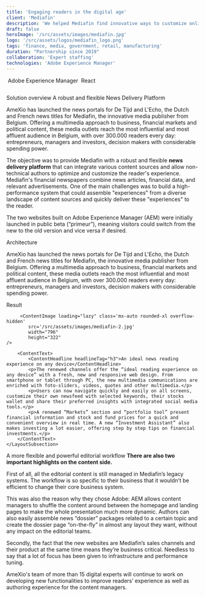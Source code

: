 ```yaml
---
title: 'Engaging readers in the digital age'
client: 'Mediafin'
description: 'We helped Mediafin find innovative ways to customize online experiences for media consumers and keep readers engaged with their brand. '
draft: false
heroImage: '/src/assets/images/mediafin.jpg'
logo: '/src/assets/logos/mediafin_logo.png'
tags: 'finance, media, government, retail, manufacturing'
duration: "Partnership since 2019"
collaboration: 'Expert staffing'
technologies: 'Adobe Experience Manager'
---
```



<HeroHeader 
    headline={frontmatter.title}
    client={frontmatter.client}
    text={frontmatter.description}
    backgroundImage={frontmatter.heroImage} >
</HeroHeader>

<ProjectMetadata
    duration={frontmatter.duration}
    collaboration={frontmatter.collaboration}
    technologies={frontmatter.technologies}>
    <TechnologyIcon>
        <Image src={aem_square} alt="" />
        Adobe Experience Manager
    </TechnologyIcon>
    <TechnologyIcon>
        <Image src={react_square} alt="" />
        React
    </TechnologyIcon>
</ProjectMetadata>

<TeaserWithImage 
    headline="The challenge"
    description="
    <p>As digital technology changes the relationship between readers and the media, Mediafin looked for new ways to customize online experiences, engage readers and convert them into loyal media consumers.</p>
    ">
    <Image src={explainer} alt="" width={512} height={512} class="rounded-xl" />
</TeaserWithImage>

<LayoutSection>
    <LayoutSubsection>
        <ContentHeadline headlineTag="h2">Solution overview</ContentHeadline>
        <ContentText>
            <ContentHeadline headlineTag="h3">A robust and flexible News Delivery Platform</ContentHeadline>
            <p>AmeXio has launched the news portals for De Tijd and L'Echo, the Dutch and French news titles for Mediafin, the innovative media publisher from Belgium. Offering a multimedia approach to business, financial markets and political content, these media outlets reach the most influential and most affluent audience in Belgium, with over 300.000 readers every day: entrepreneurs, managers and investors, decision makers with considerable spending power.</p>
            <p>The objective was to provide Mediafin with a robust and flexible <strong>news delivery platform</strong> that can integrate various content sources and allow non-technical authors to optimize and customize the reader's experience. Mediafin's financial newspapers combine news articles, financial data, and relevant advertisements. One of the main challenges was to build a high-performance system that could assemble "experiences" from a diverse landscape of content sources and quickly deliver these "experiences" to the reader.</p>
            <p>The two websites built on Adobe Experience Manager (AEM) were initially launched in public beta (“primeur”), meaning visitors could switch from the new to the old version and vice versa if desired.</p>
            <ContentHeadline headlineTag="h3">Architecture</ContentHeadline>
            <p>AmeXio has launched the news portals for De Tijd and L'Echo, the Dutch and French news titles for Mediafin, the innovative media publisher from Belgium. Offering a multimedia approach to business, financial markets and political content, these media outlets reach the most influential and most affluent audience in Belgium, with over 300.000 readers every day: entrepreneurs, managers and investors, decision makers with considerable spending power.</p>
        </ContentText>
    </LayoutSubsection>
</LayoutSection>

<Quote 
    quote="Simpler and clearer, so you get the news that matters at a glance. The new tijd.be offers more room for in-depth analysis and multimedia stories than ever before. Our new website is tailored to readers’ needs with personalized tools."
    name='Stephanie De Smedt'
    jobtitle="Editor for tijd.be"
    profileImage='/src/assets/people/stephanie-de-smedt.png'
    class="mt-40"
    />

<LayoutSection>
    <LayoutSubsection>
        <ContentHeadline headlineTag="h2">Result</ContentHeadline>

         <ContentImage loading="lazy" class='mx-auto rounded-xl overflow-hidden'
            src='/src/assets/images/mediafin-2.jpg' 
            width="796"
            height="322"
    />

        <ContentText>
            <ContentHeadline headlineTag="h3">An ideal news reading experience on any device</ContentHeadline>
            <p>The renewed channels offer the “ideal reading experience on any device” with a fresh, new and responsive web design. From smartphone or tablet through PC, the new multimedia communications are enriched with foto-sliders, videos, quotes and other multimedia.</p>
            <p>Users can now navigate quickly and easily on all screens, customize their own newsfeed with selected keywords, their stocks wallet and share their preferred insights with integrated social media tools.</p>
            <p>A renewed “Markets” section and “portfolio tool” present financial information and stock and fund prices for a quick and convenient overview in real time. A new “Investment Assistant” also makes investing a lot easier, offering step by step tips on financial investments.</p>
        </ContentText>
    </LayoutSubsection>
</LayoutSection>

<Quote 
    quote="The new website of De Tijd boasts extended customization possibilities for readers, making it more readable and simpler to use. Furthermore, the system allows us to provide new media formats such as videos and infographics, ultimately leading to a more enjoyable customer experience."
    name='Joan Condijts'
    jobtitle="Editor for lecho.be"
    profileImage='/src/assets/people/joan-condijts.jpg'
    class="mt-40"
    />

<LayoutSection>
    <LayoutSubsection>
        <ContentText>
            <ContentHeadline headlineTag="h3">A more flexible and powerful editorial workflow</ContentHeadline>
            <strong>There are also two important highlights on the content side.</strong>
            <p>First of all, all the editorial content is still managed in Mediafin’s legacy systems. The workflow is so specific to their business that it wouldn’t be efficient to change their core business system.</p>
            <p>This was also the reason why they chose Adobe: AEM allows content managers to shuffle the content around between the homepage and landing pages to make the whole presentation much more dynamic. Authors can also easily assemble news “dossier” packages related to a certain topic and create the dossier page “on-the-fly” in almost any layout they want, without any impact on the editorial teams.</p>
            <p>Secondly, the fact that the new websites are Mediafin’s sales channels and their product at the same time means they’re business critical. Needless to say that a lot of focus has been given to infrastructure and performance tuning.</p>
            <p>AmeXio's team of more than 15 digital experts will continue to work on developing new functionalities to improve readers’ experience as well as authoring experience for the content managers.</p>
        </ContentText>
    </LayoutSubsection>
</LayoutSection>
